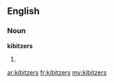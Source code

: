 ==English==

===Noun===
'''kibitzers'''

# {{plural of|[[kibitzer]]}}

[[ar:kibitzers]]
[[fr:kibitzers]]
[[my:kibitzers]]